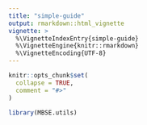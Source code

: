 ```yaml
---
title: "simple-guide"
output: rmarkdown::html_vignette
vignette: >
  %\VignetteIndexEntry{simple-guide}
  %\VignetteEngine{knitr::rmarkdown}
  %\VignetteEncoding{UTF-8}
---
```


```r
knitr::opts_chunk$set(
  collapse = TRUE,
  comment = "#>"
)
```

```r
library(MBSE.utils)
```
